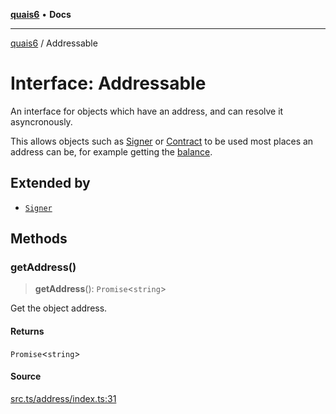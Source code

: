 [**quais6**](../README.md) • **Docs**

***

[quais6](../globals.md) / Addressable

# Interface: Addressable

An interface for objects which have an address, and can
 resolve it asyncronously.

 This allows objects such as [Signer](Signer) or [Contract](../classes/Contract) to
 be used most places an address can be, for example getting
 the [balance](../interfaces/Provider#getBalance).

## Extended by

- [`Signer`](Signer.md)

## Methods

### getAddress()

> **getAddress**(): `Promise`\<`string`\>

Get the object address.

#### Returns

`Promise`\<`string`\>

#### Source

[src.ts/address/index.ts:31](https://github.com/dominant-strategies/quais-6.js/blob/aca1855329c3946c627ab7f16ac5304cea7d20c5/src.ts/address/index.ts#L31)

